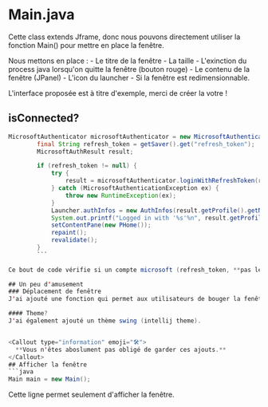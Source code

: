 
# Main.java

Cette class extends Jframe, donc nous pouvons directement utiliser la fonction Main() pour mettre en place la fenêtre. 

Nous mettons en place :
    - Le titre de la fenêtre
    - La taille
    - L'exinction du process java lorsqu'on quitte la fenêtre (bouton rouge)
    - Le contenu de la fenêtre (JPanel)
    - L'icon du launcher
    - Si la fenêtre est redimensionnable.

<Callout type="error" emoji="⚠️">
  L'interface proposée est à titre d'exemple, merci de créer la votre ! 
</Callout>

## isConnected?
```java
MicrosoftAuthenticator microsoftAuthenticator = new MicrosoftAuthenticator();
        final String refresh_token = getSaver().get("refresh_token");
        MicrosoftAuthResult result;

        if (refresh_token != null) {
            try {
                result = microsoftAuthenticator.loginWithRefreshToken(refresh_token);
            } catch (MicrosoftAuthenticationException ex) {
                throw new RuntimeException(ex);
            }
            Launcher.authInfos = new AuthInfos(result.getProfile().getName(), result.getAccessToken(), result.getProfile().getId());
            System.out.printf("Logged in with '%s'%n", result.getProfile().getName());
            setContentPane(new PHome());
            repaint();
            revalidate();
        }
        ```
        
Ce bout de code vérifie si un compte microsoft (refresh_token, **pas les informations d'auth**) est sauvegardé dans le fichier du saver. Si c'est le cas, Le launcher se lance correctement, sinon une WebView de connexion s'affichera.

## Un peu d'amusement 
### Déplacement de fenêtre
J'ai ajouté une fonction qui permet aux utilisateurs de bouger la fenêtre avec leur souris depuis l'intérieur de la fenêtre et non depuis la barre des tâches.

#### Theme?
J'ai également ajouté un thème swing (intellij theme).


<Callout type="information" emoji="🛠">
  **Vous n'êtes aboslument pas obligé de garder ces ajouts.**
</Callout>
## Afficher la fenêtre
```java
Main main = new Main();
```
Cette ligne permet seulement d'afficher la fenêtre.


